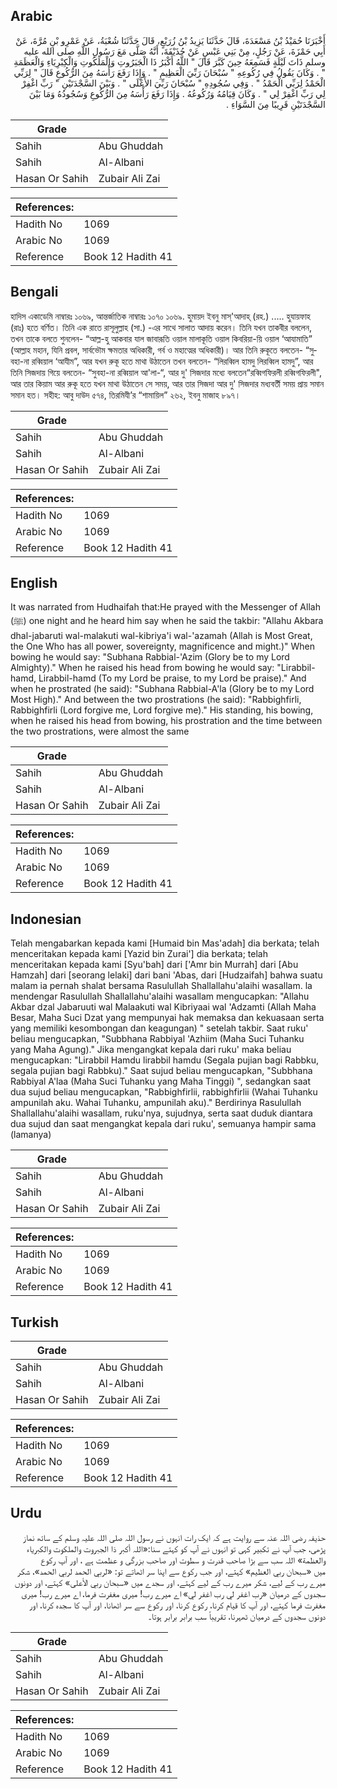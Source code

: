 ## Arabic

<div
  dir="rtl"
  lang="ar"
  style={{ fontSize: "larger", backgroundColor: "#f8f9fa", padding: 20 }}
>
  أَخْبَرَنَا حُمَيْدُ بْنُ مَسْعَدَةَ، قَالَ حَدَّثَنَا يَزِيدُ بْنُ زُرَيْعٍ،
  قَالَ حَدَّثَنَا شُعْبَةُ، عَنْ عَمْرِو بْنِ مُرَّةَ، عَنْ أَبِي حَمْزَةَ،
  عَنْ رَجُلٍ، مِنْ بَنِي عَبْسٍ عَنْ حُذَيْفَةَ، أَنَّهُ صَلَّى مَعَ رَسُولِ
  اللَّهِ صلى الله عليه وسلم ذَاتَ لَيْلَةٍ فَسَمِعَهُ حِينَ كَبَّرَ قَالَ ‏"‏
  اللَّهُ أَكْبَرُ ذَا الْجَبَرُوتِ وَالْمَلَكُوتِ وَالْكِبْرِيَاءِ
  وَالْعَظَمَةِ ‏"‏ ‏.‏ وَكَانَ يَقُولُ فِي رُكُوعِهِ ‏"‏ سُبْحَانَ رَبِّيَ
  الْعَظِيمِ ‏"‏ ‏.‏ وَإِذَا رَفَعَ رَأْسَهُ مِنَ الرُّكُوعِ قَالَ ‏"‏ لِرَبِّي
  الْحَمْدُ لِرَبِّي الْحَمْدُ ‏"‏ ‏.‏ وَفِي سُجُودِهِ ‏"‏ سُبْحَانَ رَبِّيَ
  الأَعْلَى ‏"‏ ‏.‏ وَبَيْنَ السَّجْدَتَيْنِ ‏"‏ رَبِّ اغْفِرْ لِي رَبِّ اغْفِرْ
  لِي ‏"‏ ‏.‏ وَكَانَ قِيَامُهُ وَرُكُوعُهُ ‏.‏ وَإِذَا رَفَعَ رَأْسَهُ مِنَ
  الرُّكُوعِ وَسُجُودُهُ وَمَا بَيْنَ السَّجْدَتَيْنِ قَرِيبًا مِنَ السَّوَاءِ
  ‏.‏
</div>
<div style={{ backgroundColor: "#f8f9fa", padding: 20, marginBottom: 10 }}>
  <table>
    <thead>
      <tr>
        <th>Grade</th>
        <th></th>
      </tr>
    </thead>
    <tbody>
      <tr>
        <td>Sahih</td>
        <td>Abu Ghuddah</td>
      </tr>
      <tr>
        <td>Sahih</td>
        <td>Al-Albani</td>
      </tr>
      <tr>
        <td>Hasan Or Sahih</td>
        <td>Zubair Ali Zai</td>
      </tr>
    </tbody>
  </table>
  <table>
    <thead>
      <tr>
        <th>References:</th>
        <th></th>
      </tr>
    </thead>
    <tbody>
      <tr>
        <td>Hadith No</td>
        <td>1069</td>
      </tr>
      <tr>
        <td>Arabic No</td>
        <td>1069</td>
      </tr>
      <tr>
        <td>Reference</td>
        <td>Book 12 Hadith 41</td>
      </tr>
    </tbody>
  </table>
</div>

## Bengali

<div
  dir="ltr"
  lang="bn"
  style={{ fontSize: "larger", backgroundColor: "#f8f9fa", padding: 20 }}
>
  হাদিস একাডেমি নাম্বারঃ ১০৬৯, আন্তর্জাতিক নাম্বারঃ ১০৭০ ১০৬৯. হুমায়দ ইবনু
  মাস্'আদাহ্ (রহ.) ..... হুযায়ফাহ (রাঃ) হতে বর্ণিত। তিনি এক রাতে রাসূলুল্লাহ
  (সা.) -এর সাথে সালাত আদায় করেন। তিনি যখন তাকবীর বললেন, তখন তাকে বলতে শুনলেন-
  “আল্ল-হু আকবার যাল জাবারূতি ওয়াল মালাকূতি ওয়াল কিবরিয়া-য়ি ওয়াল ‘আযামাতি”
  (আল্লাহ মহান, যিনি প্রবল, সার্বভৌম ক্ষমতার অধিকারী, গর্ব ও মহাত্মের অধিকারী)।
  আর তিনি রুকূতে বলতেন- “সুবহা-না রব্বিয়াল ‘আযীম”, আর যখন রুকূ হতে মাথা উঠাতেন
  তখন বলতেন- “লিরব্বিল হামদু লিরব্বিল হামদু”, আর তিনি সিজদায় গিয়ে বলতেন-
  “সুবহা-না রব্বিয়াল আ'লা-“, আর দু' সিজদার মধ্যে বলতেন“রব্বিগফিরলী
  রব্বিগফিরলী", আর তার কিয়াম আর রুকূ হতে যখন মাথা উঠাতেন সে সময়, আর তার সিজদা
  আর দু' সিজদার মধ্যবর্তী সময় প্রায় সমান সমান হত। সহীহ: আবু দাউদ ৫৭৪,
  তিরমিযী’র “শামায়িল” ২৬২, ইবনু মাজাহ ৮৯৭।
</div>
<div style={{ backgroundColor: "#f8f9fa", padding: 20, marginBottom: 10 }}>
  <table>
    <thead>
      <tr>
        <th>Grade</th>
        <th></th>
      </tr>
    </thead>
    <tbody>
      <tr>
        <td>Sahih</td>
        <td>Abu Ghuddah</td>
      </tr>
      <tr>
        <td>Sahih</td>
        <td>Al-Albani</td>
      </tr>
      <tr>
        <td>Hasan Or Sahih</td>
        <td>Zubair Ali Zai</td>
      </tr>
    </tbody>
  </table>
  <table>
    <thead>
      <tr>
        <th>References:</th>
        <th></th>
      </tr>
    </thead>
    <tbody>
      <tr>
        <td>Hadith No</td>
        <td>1069</td>
      </tr>
      <tr>
        <td>Arabic No</td>
        <td>1069</td>
      </tr>
      <tr>
        <td>Reference</td>
        <td>Book 12 Hadith 41</td>
      </tr>
    </tbody>
  </table>
</div>

## English

<div
  dir="ltr"
  lang="en"
  style={{ fontSize: "larger", backgroundColor: "#f8f9fa", padding: 20 }}
>
  It was narrated from Hudhaifah that:He prayed with the Messenger of Allah (ﷺ)
  one night and he heard him say when he said the takbir: "Allahu Akbara
  dhal-jabaruti wal-malakuti wal-kibriya'i wal-'azamah (Allah is Most Great, the
  One Who has all power, sovereignty, magnificence and might.)" When bowing he
  would say: "Subhana Rabbial-'Azim (Glory be to my Lord Almighty)." When he
  raised his head from bowing he would say: "Lirabbil-hamd, Lirabbil-hamd (To my
  Lord be praise, to my Lord be praise)." And when he prostrated (he said):
  "Subhana Rabbial-A'la (Glory be to my Lord Most High)." And between the two
  prostrations (he said): "Rabbighfirli, Rabbighfirli (Lord forgive me, Lord
  forgive me)." His standing, his bowing, when he raised his head from bowing,
  his prostration and the time between the two prostrations, were almost the
  same
</div>
<div style={{ backgroundColor: "#f8f9fa", padding: 20, marginBottom: 10 }}>
  <table>
    <thead>
      <tr>
        <th>Grade</th>
        <th></th>
      </tr>
    </thead>
    <tbody>
      <tr>
        <td>Sahih</td>
        <td>Abu Ghuddah</td>
      </tr>
      <tr>
        <td>Sahih</td>
        <td>Al-Albani</td>
      </tr>
      <tr>
        <td>Hasan Or Sahih</td>
        <td>Zubair Ali Zai</td>
      </tr>
    </tbody>
  </table>
  <table>
    <thead>
      <tr>
        <th>References:</th>
        <th></th>
      </tr>
    </thead>
    <tbody>
      <tr>
        <td>Hadith No</td>
        <td>1069</td>
      </tr>
      <tr>
        <td>Arabic No</td>
        <td>1069</td>
      </tr>
      <tr>
        <td>Reference</td>
        <td>Book 12 Hadith 41</td>
      </tr>
    </tbody>
  </table>
</div>

## Indonesian

<div
  dir="ltr"
  lang="id"
  style={{ fontSize: "larger", backgroundColor: "#f8f9fa", padding: 20 }}
>
  Telah mengabarkan kepada kami [Humaid bin Mas'adah] dia berkata; telah
  menceritakan kepada kami [Yazid bin Zurai'] dia berkata; telah menceritakan
  kepada kami [Syu'bah] dari ['Amr bin Murrah] dari [Abu Hamzah] dari [seorang
  lelaki] dari bani 'Abas, dari [Hudzaifah] bahwa suatu malam ia pernah shalat
  bersama Rasulullah Shallallahu'alaihi wasallam. la mendengar Rasulullah
  Shallallahu'alaihi wasallam mengucapkan: "Allahu Akbar dzal Jabaruuti wal
  Malaakuti wal Kibriyaai wal 'Adzamti (Allah Maha Besar, Maha Suci Dzat yang
  mempunyai hak memaksa dan kekuasaan serta yang memiliki kesombongan dan
  keagungan) " setelah takbir. Saat ruku' beliau mengucapkan, "Subbhana Rabbiyal
  'Azhiim (Maha Suci Tuhanku yang Maha Agung)." Jika mengangkat kepala dari
  ruku' maka beliau mengucapkan: "Lirabbil Hamdu lirabbil hamdu (Segala pujian
  bagi Rabbku, segala pujian bagi Rabbku)." Saat sujud beliau mengucapkan,
  "Subbhana Rabbiyal A'laa (Maha Suci Tuhanku yang Maha Tinggi) ", sedangkan
  saat dua sujud beliau mengucapkan, "Rabbighfirlii, rabbighfirlii (Wahai
  Tuhanku ampunilah aku. Wahai Tuhanku, ampunilah aku)." Berdirinya Rasulullah
  Shallallahu'alaihi wasallam, ruku'nya, sujudnya, serta saat duduk diantara dua
  sujud dan saat mengangkat kepala dari ruku', semuanya hampir sama (lamanya)
</div>
<div style={{ backgroundColor: "#f8f9fa", padding: 20, marginBottom: 10 }}>
  <table>
    <thead>
      <tr>
        <th>Grade</th>
        <th></th>
      </tr>
    </thead>
    <tbody>
      <tr>
        <td>Sahih</td>
        <td>Abu Ghuddah</td>
      </tr>
      <tr>
        <td>Sahih</td>
        <td>Al-Albani</td>
      </tr>
      <tr>
        <td>Hasan Or Sahih</td>
        <td>Zubair Ali Zai</td>
      </tr>
    </tbody>
  </table>
  <table>
    <thead>
      <tr>
        <th>References:</th>
        <th></th>
      </tr>
    </thead>
    <tbody>
      <tr>
        <td>Hadith No</td>
        <td>1069</td>
      </tr>
      <tr>
        <td>Arabic No</td>
        <td>1069</td>
      </tr>
      <tr>
        <td>Reference</td>
        <td>Book 12 Hadith 41</td>
      </tr>
    </tbody>
  </table>
</div>

## Turkish

<div
  dir="ltr"
  lang="tr"
  style={{ fontSize: "larger", backgroundColor: "#f8f9fa", padding: 20 }}
></div>
<div style={{ backgroundColor: "#f8f9fa", padding: 20, marginBottom: 10 }}>
  <table>
    <thead>
      <tr>
        <th>Grade</th>
        <th></th>
      </tr>
    </thead>
    <tbody>
      <tr>
        <td>Sahih</td>
        <td>Abu Ghuddah</td>
      </tr>
      <tr>
        <td>Sahih</td>
        <td>Al-Albani</td>
      </tr>
      <tr>
        <td>Hasan Or Sahih</td>
        <td>Zubair Ali Zai</td>
      </tr>
    </tbody>
  </table>
  <table>
    <thead>
      <tr>
        <th>References:</th>
        <th></th>
      </tr>
    </thead>
    <tbody>
      <tr>
        <td>Hadith No</td>
        <td>1069</td>
      </tr>
      <tr>
        <td>Arabic No</td>
        <td>1069</td>
      </tr>
      <tr>
        <td>Reference</td>
        <td>Book 12 Hadith 41</td>
      </tr>
    </tbody>
  </table>
</div>

## Urdu

<div
  dir="rtl"
  lang="ur"
  style={{ fontSize: "larger", backgroundColor: "#f8f9fa", padding: 20 }}
>
  حذیفہ رضی اللہ عنہ سے روایت ہے کہ ایک رات انہوں نے رسول اللہ صلی اللہ علیہ
  وسلم کے ساتھ نماز پڑھی، جب آپ نے تکبیر کہی تو انہوں نے آپ کو کہتے سنا:«اللہ
  أكبر ذا الجبروت والملكوت والكبرياء والعظمة‏» اللہ سب سے بڑا صاحب قدرت و سطوت
  اور صاحب بزرگی و عظمت ہے ، اور آپ رکوع میں «سبحان ربي العظيم» کہتے، اور جب
  رکوع سے اپنا سر اٹھاتے تو: «لربي الحمد لربي الحمد»، شکر میرے رب کے لیے، شکر
  میرے رب کے لیے کہتے، اور سجدے میں «سبحان ربي الأعلى» کہتے، اور دونوں سجدوں کے
  درمیان «رب اغفر لي رب اغفر لي» اے میرے رب! میری مغفرت فرما، اے میرے رب! میری
  مغفرت فرما کہتے، اور آپ کا قیام کرنا، رکوع کرنا، اور رکوع سے سر اٹھانا، اور آپ
  کا سجدہ کرنا، اور دونوں سجدوں کے درمیان ٹھہرنا، تقریباً سب برابر برابر ہوتا۔
</div>
<div style={{ backgroundColor: "#f8f9fa", padding: 20, marginBottom: 10 }}>
  <table>
    <thead>
      <tr>
        <th>Grade</th>
        <th></th>
      </tr>
    </thead>
    <tbody>
      <tr>
        <td>Sahih</td>
        <td>Abu Ghuddah</td>
      </tr>
      <tr>
        <td>Sahih</td>
        <td>Al-Albani</td>
      </tr>
      <tr>
        <td>Hasan Or Sahih</td>
        <td>Zubair Ali Zai</td>
      </tr>
    </tbody>
  </table>
  <table>
    <thead>
      <tr>
        <th>References:</th>
        <th></th>
      </tr>
    </thead>
    <tbody>
      <tr>
        <td>Hadith No</td>
        <td>1069</td>
      </tr>
      <tr>
        <td>Arabic No</td>
        <td>1069</td>
      </tr>
      <tr>
        <td>Reference</td>
        <td>Book 12 Hadith 41</td>
      </tr>
    </tbody>
  </table>
</div>
